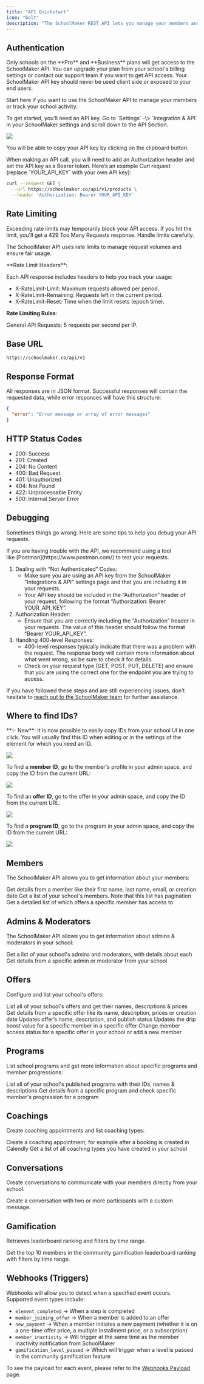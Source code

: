 ```yaml
---
title: "API Quickstart"
icon: "bolt"
description: "The SchoolMaker REST API lets you manage your members and track your school's activity. "
---
```


## Authentication

<Note>
  Only schools on the **Pro** and **Business** plans will get access to the SchoolMaker API. You can upgrade your plan from your school's billing settings or contact our support team if you want to get API access.
</Note>

<Warning>
  Your SchoolMaker API key should never be used client side or exposed to your end users.
</Warning>

Start here if you want to use the SchoolMaker API to manage your members or track your school activity.

<Accordion title="Authentication Steps" defaultOpen="false">
  To get started, you’ll need an API key. Go to `Settings` -\> `Integration & API` in your SchoolMaker settings and scroll down to the API Section.

  ![](/get_api_key.png)

  You will be able to copy your API key by clicking on the clipboard button.

  <Info>
    When making an API call, you will need to add an Authorization header and set the API key as a Bearer token.
  </Info>
  Here’s an example Curl request (replace `YOUR_API_KEY` with your own API key):

  ```bash
  curl --request GET \
    --url https://schoolmaker.co/api/v1/products \
    --header 'Authorization: Bearer YOUR_API_KEY'
  ```
</Accordion>

## Rate Limiting

<Warning>
  Exceeding rate limits may temporarily block your API access. If you hit the limit, you'll get a 429 Too Many Requests response. Handle limits carefully.
</Warning>

The SchoolMaker API uses rate limits to manage request volumes and ensure fair usage.

<Accordion title="Rate Limiting Details" defaultOpen="false">
  **Rate Limit Headers**:

  Each API response includes headers to help you track your usage:

  - X-RateLimit-Limit: Maximum requests allowed per period.
  - X-RateLimit-Remaining: Requests left in the current period.
  - X-RateLimit-Reset: Time when the limit resets (epoch time).

  **Rate Limiting Rules**:

  General API Requests: 5 requests per second per IP.
</Accordion>

## Base URL

```
https://schoolmaker.co/api/v1
```

## Response Format

All responses are in JSON format. Successful responses will contain the requested data, while error responses will have this structure:

```json
{
  "error": "Error message or array of error messages"
}
```

## HTTP Status Codes

- 200: Success
- 201: Created
- 204: No Content
- 400: Bad Request
- 401: Unauthorized
- 404: Not Found
- 422: Unprocessable Entity
- 500: Internal Server Error

## Debugging

Sometimes things go wrong. Here are some tips to help you debug your API requests.

<Accordion title="Debugging Steps" defaultOpen="false">
  If you are having trouble with the API, we recommend using a tool like [Postman](https://www.postman.com/) to test your requests.

  1. Dealing with “Not Authenticated” Codes:
     - Make sure you are using an API key from the SchoolMaker "Integrations & API" settings page and that you are including it in your requests.
     - Your API key should be included in the “Authorization” header of your request, following the format “Authorization: Bearer YOUR_API_KEY”.
  2. Authorization Header:
     - Ensure that you are correctly including the “Authorization” header in your requests. The value of this header should follow the format “Bearer YOUR_API_KEY”.
  3. Handling 400-level Responses:
     - 400-level responses typically indicate that there was a problem with the request. The response body will contain more information about what went wrong, so be sure to check it for details.
     - Check on your request type (GET, POST, PUT, DELETE) and ensure that you are using the correct one for the endpoint you are trying to access.

  If you have followed these steps and are still experiencing issues, don’t hesitate to [reach out to the SchoolMaker team](mailto:support@schoolmaker.co) for further assistance.
</Accordion>

## Where to find IDs?

<Accordion title="How to find member, offer, or program IDs" defaultOpen="false">
  **✨ New**: It is now possible to easily copy IDs from your school UI in one click. You will usually find this ID when editing or in the settings of the element for which you need an ID.

  ![](/images/id_copy.png)

  To find a **member ID**, go to the member's profile in your admin space, and copy the ID from the current URL:

  ![](/member_id.png)

  To find an **offer ID**, go to the offer in your admin space, and copy the ID from the current URL:

  ![](/offer_id.png)

  To find a **program ID**, go to the program in your admin space, and copy the ID from the current URL:

  ![](/program_id.png)
</Accordion>

## Members

The SchoolMaker API allows you to get information about your members:

<CardGroup cols="2">
  <Card title="Get member details" icon="user" href="https://docs.schoolmaker.com/api-reference/endpoints/members/list">
    Get details from a member like their first name, last name, email, or creation date
  </Card>
  <Card title="List members" icon="users" href="https://docs.schoolmaker.com/api-reference/endpoints/members/get">
    Get a list of your school's members. Note that this list has pagination
  </Card>
  <Card title="Get member offer accesses" icon="user-magnifying-glass" href="https://docs.schoolmaker.com/api-reference/endpoints/members/accesses">
    Get a detailed list of which offers a specific member has access to
  </Card>
</CardGroup>

## Admins & Moderators

The SchoolMaker API allows you to get information about admins & moderators in your school:

<CardGroup cols="2">
  <Card title="List admins & moderators" icon="user-shield" href="https://docs.schoolmaker.com/api-reference/endpoints/admins/list">
    Get a list of your school's admins and moderators, with details about each
  </Card>
  <Card title="Get admin or moderator details" icon="user-shield" href="https://docs.schoolmaker.com/api-reference/endpoints/admins/get">
    Get details from a specific admin or moderator from your school
  </Card>
</CardGroup>

## Offers

Configure and list your school's offers:

<CardGroup cols="2">
  <Card title="List all offers" icon="boxes-stacked" href="https://docs.schoolmaker.com/api-reference/endpoints/offers/list">
    List all of your school's offers and get their names, descriptions & prices
  </Card>
  <Card title="Get offer details" icon="box-open-full" href="https://docs.schoolmaker.com/api-reference/endpoints/offers/get">
    Get details from a specific offer like its name, description, prices or creation date
  </Card>
  <Card title="Set offer details" icon="box" href="https://docs.schoolmaker.com/api-reference/endpoints/offers/update">
    Updates offer’s name, description, and publish status
  </Card>
  <Card title="Set a drip boost" icon="calendar-circle-plus" href="https://docs.schoolmaker.com/api-reference/endpoints/offers/set_drip_boost">
    Updates the drip boost value for a specific member in a specific offer
  </Card>
  <Card title="Set offer access for a member" icon="box-circle-check" href="https://docs.schoolmaker.com/api-reference/endpoints/offers/accesses/create">
    Change member access status for a specific offer in your school or add a new member
  </Card>
</CardGroup>

## Programs

List school programs and get more information about specific programs and member progressions:

<CardGroup cols="2">
  <Card title="List programs" icon="graduation-cap" href="https://docs.schoolmaker.com/api-reference/endpoints/products/list">
    List all of your school's published programs with their IDs, names & descriptions
  </Card>
  <Card title="Get program details" icon="graduation-cap" href="https://docs.schoolmaker.com/api-reference/endpoints/products/get">
    Get details from a specific program and check specific member's progression for a program
  </Card>
</CardGroup>

## Coachings

Create coaching appointments and list coaching types:

<CardGroup cols="2">
  <Card title="Create a coaching appointment" icon="phone-plus" href="https://docs.schoolmaker.com/api-reference/endpoints/coachings/appointments/create">
    Create a coaching appointment, for example after a booking is created in Calendly
  </Card>
  <Card title="List coaching types" icon="phone" href="https://docs.schoolmaker.com/api-reference/endpoints/coachings/types/list">
    Get a list of all coaching types you have created in your school
  </Card>
</CardGroup>

## Conversations

Create conversations to communicate with your members directly from your school.

<Card title="Create a Conversation Group" icon="message" href="https://docs.schoolmaker.com/api-reference/endpoints/conversations/groups/create">
  Create a conversation with two or more participants with a custom message.
</Card>

## Gamification

Retrieves leaderboard ranking and filters by time range.

<Card title="Get Leaderboard Ranking" icon="ranking-star" href="https://docs.schoolmaker.com/api-reference/endpoints/gamifications/leaderboards/list">
  Get the top 10 members in the community gamification leaderboard ranking with filters by time range.
</Card>

## Webhooks (Triggers)

Webhooks will allow you to detect when a specified event occurs. Supported event types include:

- `element_completed` → When a step is completed
- `member_joining_offer` →  When a member is added to an offer
- `new_payment` → When a member initiates a new payment (whether it is on a one-time offer price, a multiple installment price, or a subscription)
- `member_inactivity` → Will trigger at the same time as the member inactivity notification from SchoolMaker
- `gamification_level_passed`  → Which will trigger when a level is passed in the community gamification feature

<CardGroup cols="3">
  <Card title="List webhooks" icon="webhook" href="https://docs.schoolmaker.com/api-reference/endpoints/webhooks/list">
    
  </Card>
  <Card title="Create a webhook" icon="webhook" href="https://docs.schoolmaker.com/api-reference/endpoints/webhooks/create">
    
  </Card>
  <Card title="Delete a Webhook" icon="webhook" href="https://docs.schoolmaker.com/api-reference/endpoints/webhooks/delete">
    
  </Card>
</CardGroup>

To see the payload for each event, please refer to the [Webhooks Payload](/api-reference/endpoints/webhooks/payload) page.